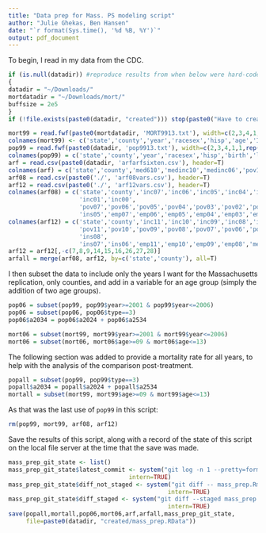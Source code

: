 ```yaml
---
title: "Data prep for Mass. PS modeling script"
author: "Julie Ghekas, Ben Hansen"
date: "`r format(Sys.time(), '%d %B, %Y')`"
output: pdf_document
---
```


To begin, I read in my data from the CDC.

```r
if (is.null(datadir)) #reproduce results from when below were hard-coded; see dot-Renviron-template.txt
{
datadir = "~/Downloads/" 
mortdatadir = "~/Downloads/mort/"
buffsize = 2e5
}
if (!file.exists(paste0(datadir, "created"))) stop(paste0("Have to create 'created' subdir of ", datadir))

mort99 = read.fwf(paste0(mortdatadir, 'MORT9913.txt'), width=c(2,3,4,1,1,2,4,3,4), buffersize=buffsize)
colnames(mort99) <- c('state','county','year','racesex','hisp','age','ICD10cause','cause','deaths')
pop99 = read.fwf(paste0(datadir, 'pop9913.txt'), width=c(2,3,4,1,1,rep(8,14),25,1), buffersize=buffsize)
colnames(pop99) = c('state','county','year','racesex','hisp','birth','l1','a14','a59','a1014','a1519','a2024','a2534','a3544','a4554','a5564','a6574','a7584','a85','name','type')
arf = read.csv(paste0(datadir, 'arfarfsixten.csv'), header=T)
colnames(arf) = c('state','county','med610','medinc10','medinc06','pov10','pov06','ins10','ins06','unemp10','unemp06')
arf08 = read.csv(paste0('./', 'arf08vars.csv'), header=T)
arf12 = read.csv(paste0('./', 'arf12vars.csv'), header=T) 
colnames(arf08) = c('state','county','inc07','inc06','inc05','inc04','inc03','inc02',
                    'inc01','inc00',
                    'pov07','pov06','pov05','pov04','pov03','pov02','pov01','pov00',
                    'ins05','emp07','emp06','emp05','emp04','emp03','emp02','emp01','emp00')
colnames(arf12) = c('state','county','inc11','inc10','inc09','inc08','inc07','inc06','inc05',
                    'pov11','pov10','pov09','pov08','pov07','pov06','pov05','ins10','ins09',
                    'ins08',
                    'ins07','ins06','emp11','emp10','emp09','emp08','mep07','emp06','emp05')
arf12 = arf12[,-c(7,8,9,14,15,16,26,27,28)]
arfall = merge(arf08, arf12, by=c('state','county'), all=T)
```

I then subset the data to include only the years I want for the Massachusetts replication, only counties, and add in a variable for an age group (simply the addition of two age groups).

```r
pop06 = subset(pop99, pop99$year>=2001 & pop99$year<=2006)
pop06 = subset(pop06, pop06$type==3)
pop06$a2034 = pop06$a2024 + pop06$a2534

mort06 = subset(mort99, mort99$year>=2001 & mort99$year<=2006)
mort06 = subset(mort06, mort06$age>=09 & mort06$age<=13)

```

The following section was added to provide a mortality rate for all years, to help with the analysis of the comparison post-treatment.

```r
popall = subset(pop99, pop99$type==3)
popall$a2034 = popall$a2024 + popall$a2534
mortall = subset(mort99, mort99$age>=09 & mort99$age<=13)

```

As that was the last use of `pop99` in this script:
```r
rm(pop99, mort99, arf08, arf12)
```

Save the results of this script, along with a record of the state of
this script on the local file server at the time that the save was
made.

```r
mass_prep_git_state <- list()
mass_prep_git_state$latest_commit <- system("git log -n 1 --pretty=format:%h -- mass_prep.Rmd",
                                  intern=TRUE)
mass_prep_git_state$diff_not_staged <- system("git diff -- mass_prep.Rmd",
                                             intern=TRUE)
mass_prep_git_state$diff_staged <- system("git diff --staged mass_prep.Rmd",
                                             intern=TRUE)
save(popall,mortall,pop06,mort06,arf,arfall,mass_prep_git_state,
     file=paste0(datadir, "created/mass_prep.RData"))
```
 
